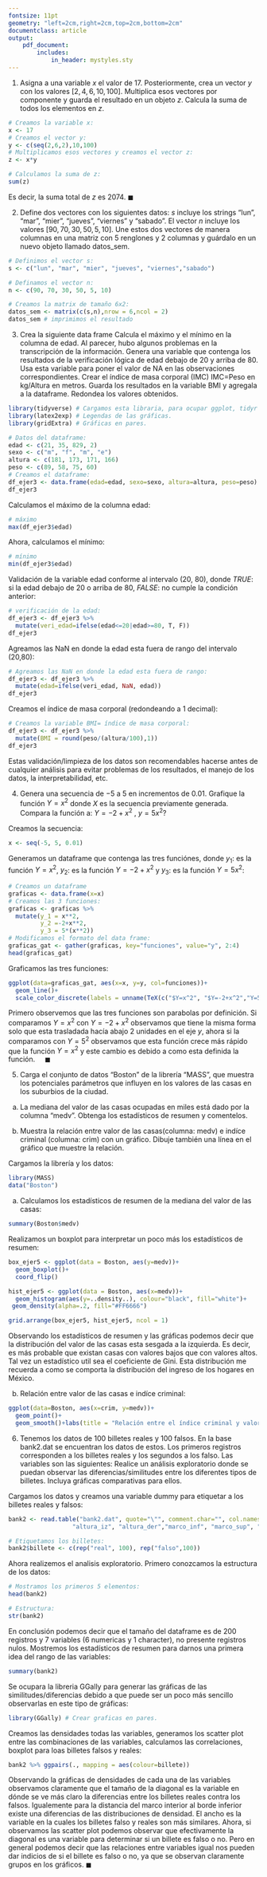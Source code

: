 ```yaml
---
fontsize: 11pt
geometry: "left=2cm,right=2cm,top=2cm,bottom=2cm"
documentclass: article
output:
    pdf_document:
        includes:
            in_header: mystyles.sty
---
```

\begin{table}[ht]
\centering
\begin{tabular}{c}
\textbf{Maestría en Computo Estadístico}\\
\textbf{Programación y análisis de algoritmos} \\
\textbf{Tarea 1}\\
\today \\
\emph{Enrique Santibáñez Cortés}\\
Repositorio de Git: \href{https://github.com/Enriquesec/Programcion_y_analisis_de_algoritmos/blob/master/Tarea_1/Tarea_1_Programaci%C3%B3n/T1_Enrique_Santib%C3%A1%C3%B1ez_Cort%C3%A9s.pdf}{Tarea 1, IE}.
\end{tabular}
\end{table}

1. Asigna a una variable $x$ el valor de 17. Posteriormente, crea un vector $y$ con los valores
$[2,4,6,10,100]$. Multiplica esos vectores por componente y guarda el resultado en un objeto $z$. Calcula la suma de todos los elementos en $z$.

\res
```r
# Creamos la variable x:
x <- 17
# Creamos el vector y:
y <- c(seq(2,6,2),10,100)
# Multiplicamos esos vectores y creamos el vector z:
z <- x*y

# Calculamos la suma de z:
sum(z)
```
Es decir, la suma total de $z$ es 2074. $\blacksquare$

2. Define dos vectores con los siguientes datos: $s$ incluye los strings “lun”, “mar”, “mier”, “jueves”,
“viernes” y “sabado”. El vector $n$ incluye los valores $[90, 70, 30, 50, 5, 10]$. Une estos dos
vectores de manera columnas en una matriz con 5 renglones y 2 columnas y guárdalo en un nuevo objeto llamado datos\_sem. 

\res
```r
# Definimos el vector s:
s <- c("lun", "mar", "mier", "jueves", "viernes","sabado")

# Definamos el vector n:
n <- c(90, 70, 30, 50, 5, 10)

# Creamos la matrix de tamaño 6x2:
datos_sem <- matrix(c(s,n),nrow = 6,ncol = 2)
datos_sem # imprimimos el resultado
```

3. Crea la siguiente data frame
\begin{figure}[H]
\centering
\includegraphics{imagen_2.png}
\end{figure}
Calcula el máximo y el mínimo en la columna de edad. Al parecer, hubo algunos problemas en la transcripción de la información. Genera una variable que contenga los resultados de la verificación lógica de edad debajo de 20 y arriba de 80. Usa esta variable para poner el valor de NA en las observaciones correspondientes. 
Crear el índice de masa corporal (IMC) IMC=Peso en kg/Altura en metros. Guarda los resultados en la variable BMI y agregala a la dataframe. Redondea los valores obtenidos.

\res
```r
library(tidyverse) # Cargamos esta libraria, para ocupar ggplot, tidyr and dplyr.
library(latex2exp) # Legendas de las gráficas.
library(gridExtra) # Gráficas en pares.

# Datos del dataframe:
edad <- c(21, 35, 829, 2) 
sexo <- c("m", "f", "m", "e")
altura <- c(181, 173, 171, 166)
peso <- c(89, 58, 75, 60)
# Creamos el dataframe:
df_ejer3 <- data.frame(edad=edad, sexo=sexo, altura=altura, peso=peso)
df_ejer3
```
Calculamos el máximo de la columna edad:
```r
# máximo
max(df_ejer3$edad)
```
Ahora, calculamos el mínimo: 
```r
# mínimo
min(df_ejer3$edad)
```

Validación de la variable edad conforme al intervalo (20, 80), donde $TRUE$: si la edad debajo de 20 o arriba de 80, $FALSE$: no cumple la condición anterior:
```r
# verificación de la edad:
df_ejer3 <- df_ejer3 %>% 
  mutate(veri_edad=ifelse(edad<=20|edad>=80, T, F))
df_ejer3
```
Agreamos las NaN en donde la edad esta fuera de rango del intervalo (20,80):
```r
# Agreamos las NaN en donde la edad esta fuera de rango:
df_ejer3 <- df_ejer3 %>% 
  mutate(edad=ifelse(veri_edad, NaN, edad))
df_ejer3
```
Creamos el índice de masa corporal (redondeando a 1 decimal):
```r
# Creamos la variable BMI= índice de masa corporal:
df_ejer3 <- df_ejer3 %>%
  mutate(BMI = round(peso/(altura/100),1)) 
df_ejer3
```
Estas validación/limpieza de los datos son recomendables hacerse antes de cualquier análisis para evitar problemas de los resultados, el manejo de los datos, la interpretabilidad, etc.

4. Genera una secuencia de $-5$ a $5$ en incrementos de $0.01$. Grafique la función $Y=x^2$ donde $X$ es la secuencia previamente generada. Compara la función a: $Y= -2 + x^2$ , $y = 5 x^2$?

\res
Creamos la secuencia:
```r
x <- seq(-5, 5, 0.01)
```
Generamos un dataframe que contenga las tres funciónes, donde $y_1$: es la función $Y=x^2$, $y_2$: es la función $Y=-2+x^2$ y $y_3$: es la función $Y=5x^2$:
```r
# Creamos un dataframe
graficas <- data.frame(x=x)
# Creamos las 3 funciones:
graficas <- graficas %>%
  mutate(y_1 = x**2,
         y_2 =-2+x**2,
         y_3 = 5*(x**2))
# Modificamos el formato del data frame:
graficas_gat <- gather(graficas, key="funciones", value="y", 2:4)
head(graficas_gat)
```
Graficamos las tres funciones:
```r
ggplot(data=graficas_gat, aes(x=x, y=y, col=funciones))+
  geom_line()+
  scale_color_discrete(labels = unname(TeX(c("$Y=x^2", "$Y=-2+x^2","Y=5x^2") )))
```
Primero observemos que las tres funciones son parabolas por definición. Si comparamos $Y=x^2$ con $Y=-2+x^2$ observamos que tiene la misma forma solo que esta trasladada hacía abajo 2 unidades en el eje $y$, ahora si la comparamos con $Y=5^2$ observamos que esta función crece más rápido que la función $Y=x^2$ y este cambio es debido a como esta definida la función. $\ \ \ \ \blacksquare$


5. Carga el conjunto de datos “Boston” de la librería “MASS”, que muestra los potenciales parámetros que influyen en los valores de las casas en los suburbios de la ciudad.
a. La mediana del valor de las casas ocupadas en miles está dado por la columna “medv”. Obtenga los estadísticos de resumen y comentelos.

b. Muestra la relación entre valor de las casas(columna: medv) e indíce criminal (columna: crim) con un gráfico. Dibuje también una línea en el gráfico que muestre la relación.

\res
Cargamos la librería y los datos:
```r
library(MASS)
data("Boston")
```
a. Calculamos los estadísticos de resumen de la mediana del valor de las casas:
```r
summary(Boston$medv)
```
Realizamos un boxplot para interpretar un poco más los estadísticos de resumen:
```r
box_ejer5 <- ggplot(data = Boston, aes(y=medv))+
  geom_boxplot()+
  coord_flip()

hist_ejer5 <- ggplot(data = Boston, aes(x=medv))+
  geom_histogram(aes(y=..density..), colour="black", fill="white")+
 geom_density(alpha=.2, fill="#FF6666") 

grid.arrange(box_ejer5, hist_ejer5, ncol = 1)
```
Observando los estadísticos de resumen y las gráficas podemos decir que la distribución del valor de las casas esta sesgada a la izquierda. Es decir, es más probable que existan casas con valores bajos que con valores altos. Tal vez un estadístico util sea el coeficiente de Gini. Esta distribución me recuerda a como se comporta la distribución del ingreso de los hogares en México.

b. Relación entre valor de las casas e indíce criminal:
```r
ggplot(data=Boston, aes(x=crim, y=medv))+
  geom_point()+
  geom_smooth()+labs(title = "Relación entre el índice criminal y valor casa")
```

6. Tenemos los datos de 100 billetes reales y 100 falsos. En la base bank2.dat se encuentran los datos de estos. Los primeros registros corresponden a los billetes reales y los segundos a los falso. Las variables son las siguientes:
\begin{itemize}
\item $X1: $ Ancho,
\item $X2: $ Altura, medida desde el lado izquierdo
\item $X3: $ Altura, medida desde el lado derecho
\item $X4: $ Distancia del marco interior al borde inferior
\item $X5: $ Distancia del marco interior al borde superior
\item $X6: $ Tamaño de la diagonal.
\end{itemize}
Realice un análisis exploratorio donde se puedan observar las diferencias/similitudes entre los diferentes tipos de billetes. Incluya gráficas comparativas para ellos.

\res
Cargamos los datos y creamos una variable dummy para etiquetar a los billetes reales y falsos:
```r
bank2 <- read.table("bank2.dat", quote="\"", comment.char="", col.names=c("ancho", 
                  "altura_iz", "altura_der","marco_inf", "marco_sup", "diagonal"))

# Etiquetamos los billetes:
bank2$billete <- c(rep("real", 100), rep("falso",100))
```
Ahora realizemos el analisis exploratorio. Primero conozcamos la estructura de los datos:
```r
# Mostramos los primeros 5 elementos:
head(bank2)

# Estructura:
str(bank2)
```
En conclusión podemos decir que el tamaño del dataframe es de 200 registros y 7 variables (6 numericas y 1 character), no presente registros nulos. Mostremos los estadísticos de resumen para darnos una primera idea del rango de las variables:
```r
summary(bank2)
```
Se ocupara la libreria GGally para generar las gráficas de las similitudes/diferencias debido a que puede ser un poco más sencillo observarlas en este tipo de gráficas:
```r
library(GGally) # Crear graficas en pares.
```
Creamos las densidades todas las variables, generamos los scatter plot entre las combinaciones de las variables, calculamos las correlaciones, boxplot para loas billetes falsos y reales:
\newpage 
```r
bank2 %>% ggpairs(., mapping = aes(colour=billete))
```

Observando la gráficas de densidades de cada una de las variables observamos claramente que el tamaño de la diagonal es la variable en dónde se ve más claro la diferencias entre los billetes reales contra los falsos. Igualemente para la distancia del marco interior al borde inferior existe una diferencias de las distribuciones de densidad. El ancho es la variable en la cuales los billetes falso y reales son más similares. Ahora, si observamos las scatter plot podemos observar que efectivamente la diagonal es una variable para determinar si un billete es falso o no. Pero en general podemos decir que las relaciones entre variables igual nos pueden dar indicios de si el billete es falso o no, ya que se observan claramente grupos en los gráficos. $\blacksquare$

